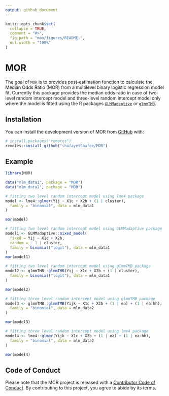 ```yaml
---
output: github_document
---
```


<!-- README.md is generated from README.Rmd. Please edit that file -->

```r
knitr::opts_chunk$set(
  collapse = TRUE,
  comment = "#>",
  fig.path = "man/figures/README-",
  out.width = "100%"
)
```

# MOR

<!-- badges: start -->
<!-- badges: end -->

The goal of `MOR` is to provides post-estimation function to calculate the Median Odds Ratio
(MOR) from a multilevel binary logistic regression model fit. Currently this package
provides the median odds ratio in case of two-level random intercept model and three-level random intercept model only where the model is fitted using the R packages [`GLMMadaptive`](https://drizopoulos.github.io/GLMMadaptive/index.html) or [`glmmTMB`](https://glmmtmb.github.io/glmmTMB/).

## Installation

You can install the development version of MOR from [GitHub](https://github.com/) with:

``` r
# install.packages("remotes")
remotes::install_github("shafayetShafee/MOR")
```

## Example

```r
library(MOR)

data("mlm_data1", package = "MOR")
data("mlm_data2", package = "MOR")

# fitting two level random intercept model using lme4 package
model <- lme4::glmer(Yij ~ X1c + X2b + (1 | cluster),
  family = "binomial", data = mlm_data1
)

mor(model)

# fitting two level random intercept model using GLMMadaptive package
model1 <- GLMMadaptive::mixed_model(
  fixed = Yij ~ X1c + X2b,
  random = ~ 1 | cluster,
  family = binomial("logit"), data = mlm_data1
)
mor(model1)

# fitting two level random intercept model using glmmTMB package
model2 <- glmmTMB::glmmTMB(Yij ~ X1c + X2b + (1 | cluster),
  family = binomial("logit"), data = mlm_data1
)

mor(model2)

# fitting three level random intercept model using glmmTMB package
model3 <- glmmTMB::glmmTMB(Yijk ~ X1c + X2b + (1 | ea) + (1 | ea:hh),
  family = "binomial", data = mlm_data2
)

mor(model3)

# fitting three level random intercept model using lme4 package
model4 <- lme4::glmer(Yijk ~ X1c + X2b + (1 | ea) + (1 | ea:hh),
  family = "binomial", data = mlm_data2
)

mor(model4)
```


## Code of Conduct

Please note that the MOR project is released with a [Contributor Code of Conduct](https://contributor-covenant.org/version/2/1/CODE_OF_CONDUCT.html). By contributing to this project, you agree to abide by its terms.
